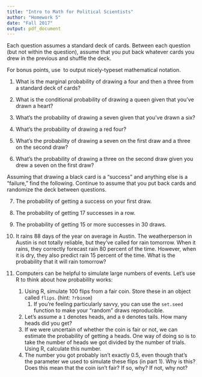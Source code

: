 ```yaml
---
title: "Intro to Math for Political Scientists"
author: "Homework 5"
date: "Fall 2017"
output: pdf_document
---
```


Each question assumes a standard deck of cards.
Between each question (but not within the question), assume that you put back whatever cards you drew in the previous and shuffle the deck. 

For bonus points, use \LaTeX\ to output nicely-typeset mathematical notation. 

1. What is the marginal probability of drawing a four and then a three
   from a standard deck of cards?

2. What is the conditional probability of drawing a queen given that
   you've drawn a heart?

3. What's the probability of drawing a seven given that you've drawn a
   six?

4. What's the probability of drawing a red four?

5. What's the probability of drawing a seven on the first draw and a
   three on the second draw?

6. What's the probability of drawing a three on the second draw given
   you drew a seven on the first draw?

Assuming that drawing a black card is a "success" and anything else is a "failure," find the following.
Continue to assume that you put back cards and randomize the deck between questions.

7. The probability of getting a success on your first draw.

8. The probability of getting 17 successes in a row.

9. The probability of getting 15 or more successes in 30 draws.

10. It rains 88 days of the year on average in Austin. The
   weatherperson in Austin is not totally reliable, but they've called
   for rain tomorrow. When it rains, they correctly forecast rain 80
   percent of the time. However, when it is dry, they also predict
   rain 15 percent of the time. What is the probability that it will
   rain tomorrow?

11. Computers can be helpful to simulate large numbers of events. Let's use R to think about how probability works:
    1. Using R, simulate 100 flips from a fair coin. Store these in an object called `flips`. (hint: `?rbinom`)
        1. If you're feeling particularly savvy, you can use the `set.seed` function to make your "random" draws reproducible. 
    2. Let's assume a `1` denotes heads, and a `0` denotes tails. How many heads did you get? 
    3. If we were uncertain of whether the coin is fair or not, we can estimate the probability of getting a heads. One way of doing so is to take the number of heads we got divided by the number of trials. Using R, calculate this number. 
    4. The number you got probably isn't exactly 0.5, even though that's the parameter we used to simulate these flips (in part 1). Why is this? Does this mean that the coin isn't fair? If so, why? If not, why not? 
